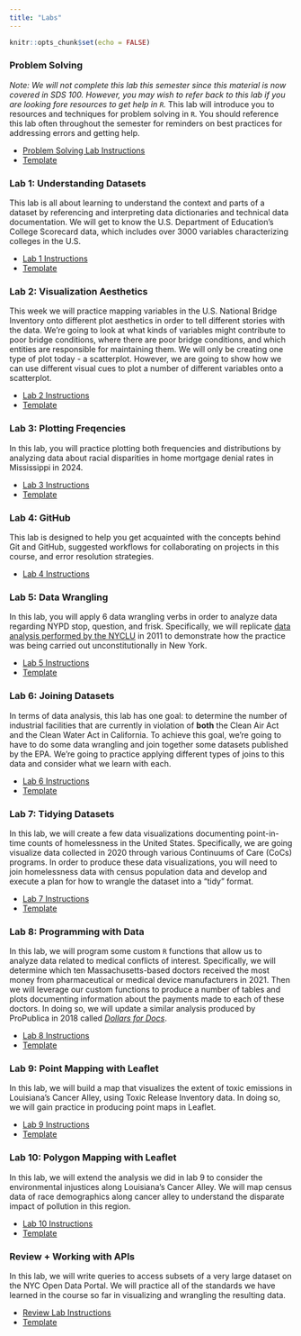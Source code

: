 ```yaml
---
title: "Labs"
---
```


```r
knitr::opts_chunk$set(echo = FALSE)
```


### Problem Solving

*Note: We will not complete this lab this semester since this material is now covered in SDS 100. However, you may wish to refer back to this lab if you are looking fore resources to get help in `R`.* This lab will introduce you to resources and techniques for problem solving in `R`. You should reference this lab often throughout the semester for reminders on best practices for addressing errors and getting help.

-   [Problem Solving Lab Instructions](labs/problem-solving.html)
-   [Template](https://github.com/SDS-192-Intro/public-website-fall-25/blob/main/_templates/problem-solving.qmd)

### Lab 1: Understanding Datasets

This lab is all about learning to understand the context and parts of a dataset by referencing and interpreting data dictionaries and technical data documentation. We will get to know the U.S. Department of Education's College Scorecard data, which includes over 3000 variables characterizing colleges in the U.S.

-   [Lab 1 Instructions](labs/lab1.html)
-   [Template](https://github.com/SDS-192-Intro/public-website-fall-25/blob/main/_templates/lab1.qmd)

### Lab 2: Visualization Aesthetics

This week we will practice mapping variables in the U.S. National Bridge Inventory onto different plot aesthetics in order to tell different stories with the data. We're going to look at what kinds of variables might contribute to poor bridge conditions, where there are poor bridge conditions, and which entities are responsible for maintaining them. We will only be creating one type of plot today - a scatterplot. However, we are going to show how we can use different visual cues to plot a number of different variables onto a scatterplot.

-   [Lab 2 Instructions](labs/lab2.html)
-   [Template](https://github.com/SDS-192-Intro/public-website-fall-25/blob/main/_templates/lab2.qmd)

### Lab 3: Plotting Freqencies

In this lab, you will practice plotting both frequencies and distributions by analyzing data about racial disparities in home mortgage denial rates in Mississippi in 2024. 

-   [Lab 3 Instructions](labs/lab3.html)
-   [Template](https://github.com/SDS-192-Intro/public-website-fall-25/blob/main/_templates/lab3.qmd)

### Lab 4: GitHub

This lab is designed to help you get acquainted with the concepts behind Git and GitHub, suggested workflows for collaborating on projects in this course, and error resolution strategies.

-   [Lab 4 Instructions](labs/lab4.html)

### Lab 5: Data Wrangling

In this lab, you will apply 6 data wrangling verbs in order to analyze data regarding NYPD stop, question, and frisk. Specifically, we will replicate [data analysis performed by the NYCLU](https://www.nyclu.org/en/stop-and-frisk-data) in 2011 to demonstrate how the practice was being carried out unconstitutionally in New York.

-   [Lab 5 Instructions](labs/lab5.html)
-   [Template](https://github.com/SDS-192-Intro/public-website-fall-25/blob/main/_templates/lab5.qmd)

### Lab 6: Joining Datasets

In terms of data analysis, this lab has one goal: to determine the number of industrial facilities that are currently in violation of **both** the Clean Air Act and the Clean Water Act in California. To achieve this goal, we're going to have to do some data wrangling and join together some datasets published by the EPA. We're going to practice applying different types of joins to this data and consider what we learn with each. 

-   [Lab 6 Instructions](labs/lab6.html)
-   [Template](https://github.com/SDS-192-Intro/public-website-fall-25/blob/main/_templates/lab6.qmd)

### Lab 7: Tidying Datasets

In this lab, we will create a few data visualizations documenting point-in-time counts of homelessness in the United States. Specifically, we are going visualize data collected in 2020 through various Continuums of Care (CoCs) programs. In order to produce these data visualizations, you will need to join homelessness data with census population data and develop and execute a plan for how to wrangle the dataset into a "tidy" format. 

-   [Lab 7 Instructions](labs/lab7.html)
-   [Template](https://github.com/SDS-192-Intro/public-website-fall-25/blob/main/_templates/lab7.qmd)

### Lab 8: Programming with Data

In this lab, we will program some custom `R` functions that allow us to analyze data related to medical conflicts of interest. Specifically, we will determine which ten Massachusetts-based doctors received the most money from pharmaceutical or medical device manufacturers in 2021. Then we will leverage our custom functions to produce a number of tables and plots documenting information about the payments made to each of these doctors. In doing so, we will update a similar analysis produced by ProPublica in 2018 called [*Dollars for Docs*](https://projects.propublica.org/docdollars/).

-   [Lab 8 Instructions](labs/lab8.html)
-   [Template](https://github.com/SDS-192-Intro/public-website-fall-25/blob/main/_templates/lab8.qmd)

### Lab 9: Point Mapping with Leaflet

In this lab, we will build a map that visualizes the extent of toxic emissions in Louisiana's Cancer Alley, using Toxic Release Inventory data. In doing so, we will gain practice in producing point maps in Leaflet. 

-   [Lab 9 Instructions](labs/lab9.html)
-   [Template](https://github.com/SDS-192-Intro/public-website-fall-25/blob/main/_templates/lab9.qmd)

### Lab 10: Polygon Mapping with Leaflet

In this lab, we will extend the analysis we did in lab 9 to consider the environmental injustices along Louisiana's Cancer Alley. We will map census data of race demographics along cancer alley to understand the disparate impact of pollution in this region. 

-   [Lab 10 Instructions](labs/lab10.html)
-   [Template](https://github.com/SDS-192-Intro/public-website-fall-25/blob/main/_templates/lab10.qmd)


### Review + Working with APIs

In this lab, we will write queries to access subsets of a very large dataset on the NYC Open Data Portal. We will practice all of the standards we have learned in the course so far in visualizing and wrangling the resulting data.

-   [Review Lab Instructions](labs/review.html)
-   [Template](https://github.com/SDS-192-Intro/public-website-fall-25/blob/main/_templates/review.qmd)
